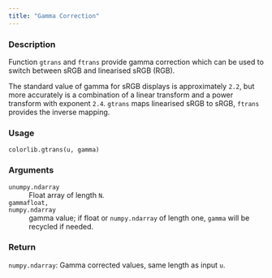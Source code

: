 ```yaml
---
title: "Gamma Correction"
---
```


### Description

Function `gtrans` and `ftrans` provide gamma correction which
can be used to switch between sRGB and linearised sRGB (RGB).

The standard value of gamma for sRGB displays is approximately `2.2`,
but more accurately is a combination of a linear transform and
a power transform with exponent `2.4`.
`gtrans` maps linearised sRGB to sRGB, `ftrans` provides the inverse mapping.

### Usage

<pre><code class='language-python'>colorlib.gtrans(u, gamma)</code></pre>

### Arguments

<dl class="pyp-list param-list">
  <dt style = "white-space: nowrap; font-family: monospace; vertical-align: top">
   <code id="colorspace.colorlib.colorlib.gtrans:u">u</code><code class="argument-class">numpy.ndarray</code>
  </dt>
 <dd>Float array of length `N`.</dd>
  <dt style = "white-space: nowrap; font-family: monospace; vertical-align: top">
   <code id="colorspace.colorlib.colorlib.gtrans:gamma">gamma</code><code class="argument-class">float, numpy.ndarray</code>
  </dt>
 <dd>gamma value; if float or
`numpy.ndarray` of length one, `gamma` will be recycled if needed.</dd>
</dl>

### Return

<code>numpy.ndarray</code>: Gamma corrected values, same length as input `u`.
